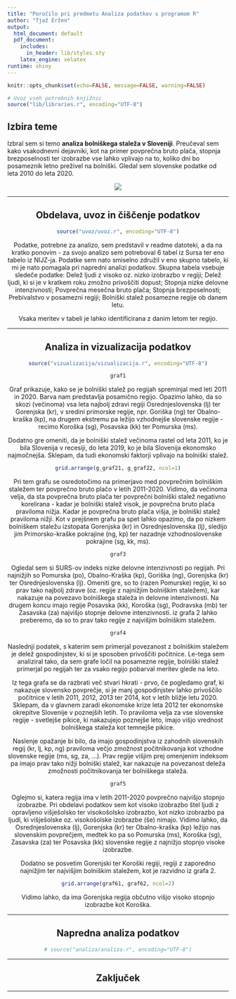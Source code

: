 ```yaml
---
title: "Poročilo pri predmetu Analiza podatkov s programom R"
author: "Tjaž Eržen"
output:
  html_document: default
  pdf_document:
    includes:
      in_header: lib/styles.sty
    latex_engine: xelatex
runtime: shiny
---
```


```r
knitr::opts_chunk$set(echo=FALSE, message=FALSE, warning=FALSE)

# Uvoz vseh potrebnih knjižnic
source("lib/libraries.r", encoding="UTF-8")
```


## Izbira teme

Izbral sem si temo **analiza bolniškega staleža v Sloveniji**. Preučeval sem kako vsakodnevni dejavniki, kot na primer povprečna bruto plača, stopnja brezposelnosti ter izobrazbe vse lahko vplivajo na to, koliko dni bo posameznik letno preživel na bolniški. Gledal sem slovenske podatke od leta 2010 do leta 2020.

<center>
![](slike/na-bolniski.png)

***

## Obdelava, uvoz in čiščenje podatkov

```r
source("uvoz/uvoz.r", encoding="UTF-8")
```

Podatke, potrebne za analizo, sem predstavil v readme datoteki, a da na kratko ponovim - za svojo analizo sem potreboval 6 tabel iz Sursa ter eno tabelo iz NIJZ-ja. Podatke sem nato smiselno združil v eno skupno tabelo, ki mi je nato pomagala pri napredni analizi podatkov. Skupna tabela vsebuje sledeče podatke: Delež ljudi z visoko oz. nizko izobrazbo v regiji; Delež ljudi, ki si je v kratkem roku zmožno privoščiti dopust; Stopnja nizke delovne intenzivnosti; Povprečna mesečna bruto plača; Stopnja brezposelnosti; Prebivalstvo v posamezni regiji; Bolniški stalež posamezne regije ob danem letu.

Vsaka meritev v tabeli je lahko identificirana z danim letom ter regijo.

***

## Analiza in vizualizacija podatkov

```r
source("vizualizacija/vizualizacija.r", encoding="UTF-8")
```

```r
graf1
```

Graf prikazuje, kako se je bolniški stalež po regijah spreminjal med leti 2011 in 2020. Barva nam predstavlja posamično regijo. Opazimo lahko, da so skozi (večinoma) vsa leta najbolj zdravi regiji Osrednjeslovenska (lj) ter Gorenjska (kr), v sredini primorske regije, npr. Goriška (ng) ter Obalno-kraška (kp), na drugem ekstremu pa ležijo vzhodnejše slovenske regije - recimo Koroška (sg), Posavska (kk) ter Pomurska (ms).

Dodatno gre omeniti, da je bolniški stalež večinoma rastel od leta 2011, ko je bila Slovenija v recesiji, do leta 2019, ko je bila Slovenija ekonomsko najmočnejša. Sklepam, da tudi ekonomski faktorji vplivajo na bolniški stalež.

```r
grid.arrange(g_graf21, g_graf22, ncol=1)
```

Pri tem grafu se osredotočimo na primerjavo med povprečnim bolniškim staležem ter povprečno bruto plačo v letih 2011-2020. Vidimo, da večinoma velja, da sta povprečna bruto plača ter povprečni bolniški stalež negativno korelirana - kadar je bolniški stalež visok, je povprečna bruto plača praviloma nižja. Kadar je povprečna bruto plača višja, je bolniški stalež praviloma nižji. Kot v prejšnem grafu pa spet lahko opazimo, da po nizkem bolniškem staležu izstopata Gorenjska (kr) in Osrednjeslovenska (lj), sledijo jim Primorsko-kraške pokrajine (ng, kp) ter nazadnje vzhodnoslovenske pokrajine (sg, kk, ms).


```r
graf3
```

Ogledal sem si SURS-ov indeks nizke delovne intenzivnosti po regijah. Pri najnižjih so Pomurska (po), Obalno-Kraška (kp), Goriška (ng), Gorenjska (kr) ter Osrednjeslovenska (lj). Omeniti gre, so to (razen Pomurske) regije, ki so prav tako najbolj zdrave (oz. regije z najnižjim bolniškim staležem), kar nakazuje na povezavo bolniškega staleža in delovne intenzivnosti. Na drugem koncu imajo regije Posavska (kk), Koroška (sg), Podravska (mb) ter Zasavska (za) najvišjo stopnje delovne intenzivnosti. iz grafa 2 lahko preberemo, da so to prav tako regije z najvišjim bolniškim staležem.

```r
graf4
```

Naslednji podatek, s katerim sem primerjal povezanost z bolniškim staležem je delež gospodinjstev, ki si je sposoben privoščiti počitnice. Le-tega sem analiziral tako, da sem grafe ločil na posamezne regije, bolniški stalež primerjal po regijah ter za vsako regijo pobarval meritev glede na leto. 

Iz tega grafa se da razbrati več stvari hkrati - prvo, če pogledamo graf, ki nakazuje slovensko povprečje, si je manj gospodinjstev lahko privoščilo počitnice v letih 2011, 2012, 2013 ter 2014, kot v letih bližje letu 2020. Sklepam, da v glavnem zaradi ekonomske krize leta 2012 ter ekonomske okrepitve Slovenije v poznejših letih. To praviloma velja za vse slovenske regije - svetlejše pikice, ki nakazujejo poznejše leto, imajo višjo vrednost bolniškega staleža kot temnejše pikice.

Naslenje opažanje bi bilo, da imajo gospodinjstva iz zahodnih slovenskih regij (kr, lj, kp, ng) praviloma večjo zmožnost počitnikovanja kot vzhodne slovenske regije (ms, sg, za, ...). Prav regije višjim prej omenjenim indeksom pa imajo prav tako nižji bolniški stalež, kar nakazuje na povezanost deleža zmožnosti počitnikovanja ter bolniškega staleža. 

```r
graf5
```

Oglejmo si, katera regija ima v letih 2011-2020 povprečno najvišjo stopnjo izobrazbe. Pri obdelavi podatkov sem kot visoko izobrazbo štel ljudi z opravljeno višješolsko ter visokošolsko izobrazbo,
kot nizko izobrazbo pa ljudi, ki višješolske oz. visokošolske izobrazbe (še) nimajo. Vidimo lahko, da Osrednjeslovenska (lj), Gorenjska (kr) ter Obalno-kraška (kp) ležijo nas slovenskim povprečjem,
medtek ko pa so Pomurska (ms), Koroška (sg), Zasavska (za) ter Posavska (kk) slovenske regije z najnižjo stopnjo visoke izobrazbe.

Dodatno se posvetim Gorenjski ter Koroški regiji, regiji z zaporedno najnižjim ter najvišjim bolniškim staležem, kot je razvidno iz grafa 2.

```r
grid.arrange(graf61, graf62, ncol=2)
```

Vidimo lahko, da ima Gorenjska regija občutno višjo visoko stopnjo izobrazbe kot Koroška.


***

## Napredna analiza podatkov

```r
# source("analiza/analiza.r", encoding="UTF-8")
```



***

## Zaključek



***

